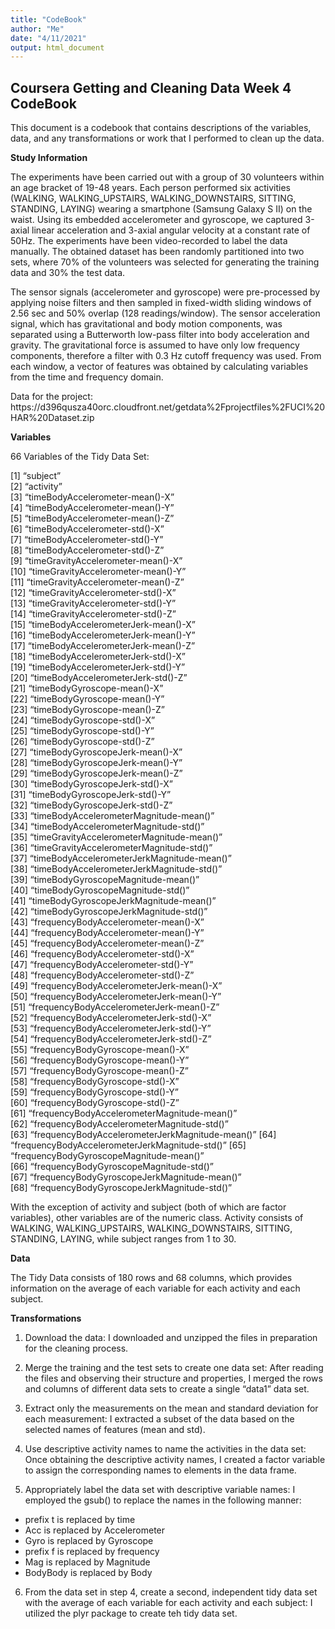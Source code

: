 ```yaml
---
title: "CodeBook"
author: "Me"
date: "4/11/2021"
output: html_document
---
```


## Coursera Getting and Cleaning Data Week 4 CodeBook

This document is a codebook that contains descriptions of the variables, data, and any transformations or work that I performed to clean up the data.

**Study Information**

The experiments have been carried out with a group of 30 volunteers within an age bracket of 19-48 years. Each person performed six activities (WALKING, WALKING_UPSTAIRS, WALKING_DOWNSTAIRS, SITTING, STANDING, LAYING) wearing a smartphone (Samsung Galaxy S II) on the waist. Using its embedded accelerometer and gyroscope, we captured 3-axial linear acceleration and 3-axial angular velocity at a constant rate of 50Hz. The experiments have been video-recorded to label the data manually. The obtained dataset has been randomly partitioned into two sets, where 70% of the volunteers was selected for generating the training data and 30% the test data.

The sensor signals (accelerometer and gyroscope) were pre-processed by applying noise filters and then sampled in fixed-width sliding windows of 2.56 sec and 50% overlap (128 readings/window). The sensor acceleration signal, which has gravitational and body motion components, was separated using a Butterworth low-pass filter into body acceleration and gravity. The gravitational force is assumed to have only low frequency components, therefore a filter with 0.3 Hz cutoff frequency was used. From each window, a vector of features was obtained by calculating variables from the time and frequency domain.

Data for the project: https://d396qusza40orc.cloudfront.net/getdata%2Fprojectfiles%2FUCI%20HAR%20Dataset.zip  

**Variables**

66 Variables of the Tidy Data Set: 

[1] "subject"                                       
[2] "activity"                                      
[3] "timeBodyAccelerometer-mean()-X"                
[4] "timeBodyAccelerometer-mean()-Y"                
[5] "timeBodyAccelerometer-mean()-Z"                
[6] "timeBodyAccelerometer-std()-X"                 
[7] "timeBodyAccelerometer-std()-Y"                 
[8] "timeBodyAccelerometer-std()-Z"                 
[9] "timeGravityAccelerometer-mean()-X"             
[10] "timeGravityAccelerometer-mean()-Y"             
[11] "timeGravityAccelerometer-mean()-Z"             
[12] "timeGravityAccelerometer-std()-X"              
[13] "timeGravityAccelerometer-std()-Y"              
[14] "timeGravityAccelerometer-std()-Z"              
[15] "timeBodyAccelerometerJerk-mean()-X"            
[16] "timeBodyAccelerometerJerk-mean()-Y"            
[17] "timeBodyAccelerometerJerk-mean()-Z"            
[18] "timeBodyAccelerometerJerk-std()-X"             
[19] "timeBodyAccelerometerJerk-std()-Y"             
[20] "timeBodyAccelerometerJerk-std()-Z"             
[21] "timeBodyGyroscope-mean()-X"                    
[22] "timeBodyGyroscope-mean()-Y"                    
[23] "timeBodyGyroscope-mean()-Z"                    
[24] "timeBodyGyroscope-std()-X"                     
[25] "timeBodyGyroscope-std()-Y"                     
[26] "timeBodyGyroscope-std()-Z"                     
[27] "timeBodyGyroscopeJerk-mean()-X"                
[28] "timeBodyGyroscopeJerk-mean()-Y"                
[29] "timeBodyGyroscopeJerk-mean()-Z"                
[30] "timeBodyGyroscopeJerk-std()-X"                 
[31] "timeBodyGyroscopeJerk-std()-Y"                 
[32] "timeBodyGyroscopeJerk-std()-Z"                 
[33] "timeBodyAccelerometerMagnitude-mean()"         
[34] "timeBodyAccelerometerMagnitude-std()"          
[35] "timeGravityAccelerometerMagnitude-mean()"      
[36] "timeGravityAccelerometerMagnitude-std()"       
[37] "timeBodyAccelerometerJerkMagnitude-mean()"     
[38] "timeBodyAccelerometerJerkMagnitude-std()"      
[39] "timeBodyGyroscopeMagnitude-mean()"             
[40] "timeBodyGyroscopeMagnitude-std()"              
[41] "timeBodyGyroscopeJerkMagnitude-mean()"         
[42] "timeBodyGyroscopeJerkMagnitude-std()"          
[43] "frequencyBodyAccelerometer-mean()-X"           
[44] "frequencyBodyAccelerometer-mean()-Y"           
[45] "frequencyBodyAccelerometer-mean()-Z"           
[46] "frequencyBodyAccelerometer-std()-X"            
[47] "frequencyBodyAccelerometer-std()-Y"            
[48] "frequencyBodyAccelerometer-std()-Z"            
[49] "frequencyBodyAccelerometerJerk-mean()-X"       
[50] "frequencyBodyAccelerometerJerk-mean()-Y"       
[51] "frequencyBodyAccelerometerJerk-mean()-Z"       
[52] "frequencyBodyAccelerometerJerk-std()-X"        
[53] "frequencyBodyAccelerometerJerk-std()-Y"        
[54] "frequencyBodyAccelerometerJerk-std()-Z"        
[55] "frequencyBodyGyroscope-mean()-X"               
[56] "frequencyBodyGyroscope-mean()-Y"               
[57] "frequencyBodyGyroscope-mean()-Z"               
[58] "frequencyBodyGyroscope-std()-X"                
[59] "frequencyBodyGyroscope-std()-Y"                
[60] "frequencyBodyGyroscope-std()-Z"                
[61] "frequencyBodyAccelerometerMagnitude-mean()"    
[62] "frequencyBodyAccelerometerMagnitude-std()"     
[63] "frequencyBodyAccelerometerJerkMagnitude-mean()"
[64] "frequencyBodyAccelerometerJerkMagnitude-std()" 
[65] "frequencyBodyGyroscopeMagnitude-mean()"        
[66] "frequencyBodyGyroscopeMagnitude-std()"         
[67] "frequencyBodyGyroscopeJerkMagnitude-mean()"    
[68] "frequencyBodyGyroscopeJerkMagnitude-std()"    

With the exception of activity and subject (both of which are factor variables), other variables are of the numeric class. Activity consists of WALKING, WALKING_UPSTAIRS, WALKING_DOWNSTAIRS, SITTING, STANDING, LAYING, while subject ranges from 1 to 30.

**Data**

The Tidy Data consists of 180 rows and 68 columns, which provides information on the average of each variable for each activity and each subject.

**Transformations**

1) Download the data: I downloaded and unzipped the files in preparation for the cleaning process.

2) Merge the training and the test sets to create one data set: After reading the files and observing their structure and properties, I merged the rows and columns of different data sets to create a single "data1" data set.

3) Extract only the measurements on the mean and standard deviation for each measurement: I extracted a subset of the data based on the selected names of features (mean and std).

4) Use descriptive activity names to name the activities in the data set: Once obtaining the descriptive activity names, I created a factor variable to assign the corresponding names to elements in the data frame.

5) Appropriately label the data set with descriptive variable names: I employed the gsub() to replace the names in the following manner:

  - prefix t is replaced by time
  - Acc is replaced by Accelerometer
  - Gyro is replaced by Gyroscope
  - prefix f is replaced by frequency
  - Mag is replaced by Magnitude
  - BodyBody is replaced by Body


6) From the data set in step 4, create a second, independent tidy data set with the average of each variable for each activity and each subject: I utilized the plyr package to create teh tidy data set.